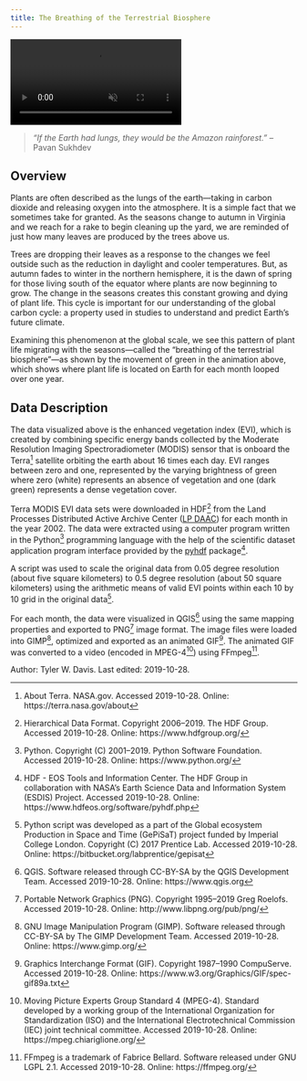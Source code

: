 ```yaml
---
title: The Breathing of the Terrestrial Biosphere
---
```


<!-- VIDEO ON LOOP: see styles.css for formatting -->
<div class="video-wrapper">
  <video id="scaledvideo" controls preload="true" autoplay loop muted>
    <source src="https://drdavis.space/videos/evi.mp4" type="video/mp4" >
  </video>
</div>

> *"If the Earth had lungs, they would be the Amazon rainforest."* -- Pavan Sukhdev

## Overview
Plants are often described as the lungs of the earth---taking in carbon dioxide and releasing oxygen into the atmosphere.
It is a simple fact that we sometimes take for granted.
As the seasons change to autumn in Virginia and we reach for a rake to begin cleaning up the yard, we are reminded of just how many leaves are produced by the trees above us.

Trees are dropping their leaves as a response to the changes we feel outside such as the reduction in daylight and cooler temperatures.
But, as autumn fades to winter in the northern hemisphere, it is the dawn of spring for those living south of the equator where plants are now beginning to grow.
The change in the seasons creates this constant growing and dying of plant life.
This cycle is important for our understanding of the global carbon cycle: a property used in studies to understand and predict Earth's future climate.

Examining this phenomenon at the global scale, we see this pattern of plant life migrating with the seasons---called the "breathing of the terrestrial biosphere"---as shown by the movement of green in the animation above, which shows where plant life is located on Earth for each month looped over one year.

## Data Description
The data visualized above is the enhanced vegetation index (EVI), which is created by combining specific energy bands collected by the Moderate Resolution Imaging Spectroradiometer (MODIS) sensor that is onboard the Terra[^terra] satellite orbiting the earth about 16 times each day.
EVI ranges between zero and one, represented by the varying brightness of green where zero (white) represents an absence of vegetation and one (dark green) represents a dense vegetation cover.

Terra MODIS EVI data sets were downloaded in HDF[^hdf] from the Land Processes Distributed Active Archive Center ([LP DAAC](https://lpdaac.usgs.gov/)) for each month in the year 2002.
The data were extracted using a computer program written in the Python[^python] programming language with the help of the scientific dataset application program interface provided by the [pyhdf](http://fhs.github.io/pyhdf/) package[^pyhdf].

A script was used to scale the original data from 0.05 degree resolution (about five square kilometers) to 0.5 degree resolution (about 50 square kilometers) using the arithmetic means of valid EVI points within each 10 by 10 grid in the original data[^gepisat].

For each month, the data were visualized in QGIS[^qgis] using the same mapping properties and exported to PNG[^png] image format.
The image files were loaded into GIMP[^gimp], optimized and exported as an animated GIF[^gif].
The animated GIF was converted to a video (encoded in MPEG-4[^mpeg4]) using FFmpeg[^ffmpeg].

<div class="credit-line">
Author: Tyler W. Davis.
Last edited: 2019-10-28.
</div>

[^ffmpeg]: FFmpeg is a trademark of Fabrice Bellard. Software released under GNU LGPL 2.1. Accessed 2019-10-28. Online: https://ffmpeg.org/
[^gepisat]: Python script was developed as a part of the Global ecosystem Production in Space and Time (GePiSaT) project funded by Imperial College London. Copyright (C) 2017 Prentice Lab. Accessed 2019-10-28. Online: https://bitbucket.org/labprentice/gepisat
[^gif]: Graphics Interchange Format (GIF). Copyright 1987--1990 CompuServe. Accessed 2019-10-28. Online: https://www.w3.org/Graphics/GIF/spec-gif89a.txt
[^gimp]: GNU Image Manipulation Program (GIMP). Software released through CC-BY-SA by The GIMP Development Team. Accessed 2019-10-28. Online: https://www.gimp.org/
[^hdf]: Hierarchical Data Format. Copyright 2006--2019. The HDF Group. Accessed 2019-10-28. Online: https://www.hdfgroup.org/
[^mpeg4]: Moving Picture Experts Group Standard 4 (MPEG-4). Standard developed by a working group of the International Organization for Standardization (ISO) and the International Electrotechnical Commission (IEC) joint technical committee. Accessed 2019-10-28. Online: https://mpeg.chiariglione.org/
[^png]: Portable Network Graphics (PNG). Copyright 1995--2019 Greg Roelofs. Accessed 2019-10-28. Online: http://www.libpng.org/pub/png/
[^pyhdf]: HDF - EOS Tools and Information Center. The HDF Group in collaboration with NASA's Earth Science Data and Information System (ESDIS) Project. Accessed 2019-10-28. Online: https://www.hdfeos.org/software/pyhdf.php
[^python]: Python. Copyright (C) 2001--2019. Python Software Foundation. Accessed 2019-10-28. Online: https://www.python.org/
[^qgis]: QGIS. Software released through CC-BY-SA by the QGIS Development Team. Accessed 2019-10-28. Online: https://www.qgis.org
[^terra]: About Terra. NASA.gov. Accessed 2019-10-28. Online: https://terra.nasa.gov/about
